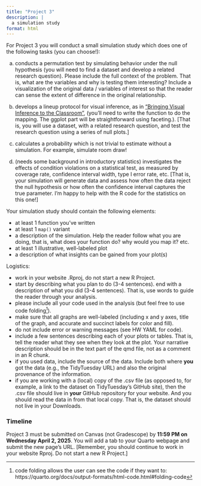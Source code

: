 ```yaml
---
title: "Project 3"
description: |
  a simulation study
format: html
---
```


For Project 3 you will conduct a small simulation study which does one of the following tasks (you can choose!):

a) conducts a permutation test by simulating behavior under the null hypothesis (you will need to find a dataset and develop a related research question). Please include the full context of the problem. That is, what are the variables and why is testing them interesting?  Include a visualization of the original data / variables of interest so that the reader can sense the extent of difference in the original relationship.

b) develops a lineup protocol for visual inference, as in <a href = "https://www.tandfonline.com/doi/full/10.1080/26939169.2021.1920866#d1e209" target = "_blank">"Bringing Visual Inference to the Classroom"</a>, (you'll need to write the function to do the mapping.  The ggplot part will be straightforward using faceting.).  [That is, you will use a dataset, with a related research question, and test the research question using a series of null plots.]

c) calculates a probability which is not trivial to estimate without a simulation.  For example, simulate room draw!

d) (needs some background in introductory statistics) investigates the effects of condition violations on a statistical test, as measured by coverage rate, confidence interval width, type I error rate, etc.  [That is, your simulation will generate data and assess how often the data reject the null hypothesis or how often the confidence interval captures the true parameter. I'm happy to help with the R code for the statistics on this one!]

Your simulation study should contain the following elements:

- at least 1 function you've written
- at least 1 `map()` variant
- a description of the simulation. Help the reader follow what you are doing, that is, what does your function do? why would you map it? etc.
- at least 1 illustrative, well-labeled plot
- a description of what insights can be gained from your plot(s)

Logistics:

- work in your website .Rproj, do not start a new R Project.
- start by describing what you plan to do (3-4 sentences). end with a description of what you did (3-4 sentences).  That is, use words to guide the reader through your analysis.
- please include all your code used in the analysis (but feel free to use code folding^[code folding allows the user can see the code if they want to: https://quarto.org/docs/output-formats/html-code.html#folding-code]).
- make sure that all graphs are well-labeled (including x and y axes, title of the graph, and accurate and succinct labels for color and fill).
- do not include error or warning messages (see HW YAML for code).
- include a few sentences describing each of your plots or tables.  That is, tell the reader what they see when they look at the plot. Your narrative description should be in the text part of the qmd file, not as a comment in an R chunk.
- if you used data, include the source of the data. Include both where **you** got the data (e.g., the TidyTuesday URL) and also the original provenance of the information.
- if you are working with a (local) copy of the .csv file (as opposed to, for example, a link to the dataset on TidyTuesday's GitHub site), then the .csv file should live in **your** GitHub repository for your website. And you should read the data in from that local copy. That is, the dataset should not live in your Downloads.




### Timeline

Project 3 must be submitted on Canvas (not Gradescope) by **11:59 PM on Wednesday April 2, 2025**.  You will add a tab to your Quarto webpage and submit the new page's URL. [Remember, you should continue to work in your website Rproj. Do not start a new R Project.]

